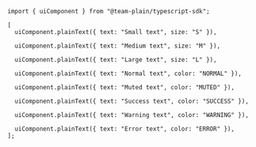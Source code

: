 ```tsx
import { uiComponent } from "@team-plain/typescript-sdk";

[
  uiComponent.plainText({ text: "Small text", size: "S" }),

  uiComponent.plainText({ text: "Medium text", size: "M" }),

  uiComponent.plainText({ text: "Large text", size: "L" }),

  uiComponent.plainText({ text: "Normal text", color: "NORMAL" }),

  uiComponent.plainText({ text: "Muted text", color: "MUTED" }),

  uiComponent.plainText({ text: "Success text", color: "SUCCESS" }),

  uiComponent.plainText({ text: "Warning text", color: "WARNING" }),

  uiComponent.plainText({ text: "Error text", color: "ERROR" }),
];
```
